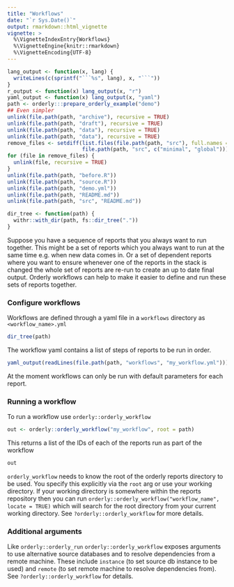 ```yaml
---
title: "Workflows"
date: "`r Sys.Date()`"
output: rmarkdown::html_vignette
vignette: >
  %\VignetteIndexEntry{Workflows}
  %\VignetteEngine{knitr::rmarkdown}
  %\VignetteEncoding{UTF-8}
---
```


``` r
lang_output <- function(x, lang) {
  writeLines(c(sprintf("```%s", lang), x, "```"))
}
r_output <- function(x) lang_output(x, "r")
yaml_output <- function(x) lang_output(x, "yaml")
path <- orderly:::prepare_orderly_example("demo")
## Even simpler
unlink(file.path(path, "archive"), recursive = TRUE)
unlink(file.path(path, "draft"), recursive = TRUE)
unlink(file.path(path, "data"), recursive = TRUE)
unlink(file.path(path, "data"), recursive = TRUE)
remove_files <- setdiff(list.files(file.path(path, "src"), full.names = TRUE), 
                        file.path(path, "src", c("minimal", "global")))
for (file in remove_files) {
  unlink(file, recursive = TRUE)
}
unlink(file.path(path, "before.R"))
unlink(file.path(path, "source.R"))
unlink(file.path(path, "demo.yml"))
unlink(file.path(path, "README.md"))
unlink(file.path(path, "src", "README.md"))

dir_tree <- function(path) {
  withr::with_dir(path, fs::dir_tree("."))
}
```

Suppose you have a sequence of reports that you always want to run together. This might be a set of reports which you always want to run at the same time e.g. when new data comes in. Or a set of dependent reports where you want to ensure whenever one of the reports in the stack is changed the whole set of reports are re-run to create an up to date final output. Orderly workflows can help to make it easier to define and run these sets of reports together.

### Configure workflows

Workflows are defined through a yaml file in a `workflows` directory as `<workflow_name>.yml`

``` r
dir_tree(path)
```

The workflow yaml contains a list of steps of reports to be run in order.
``` r
yaml_output(readLines(file.path(path, "workflows", "my_workflow.yml")))
```

At the moment workflows can only be run with default parameters for each report.

### Running a workflow

To run a workflow use `orderly::orderly_workflow`

``` r
out <- orderly::orderly_workflow("my_workflow", root = path)
```

This returns a list of the IDs of each of the reports run as part of the workflow
```r
out
```

`orderly_workflow` needs to know the root of the orderly reports directory to be used. You specify this explicitly via the `root` arg or use your working directory. If your working directory is somewhere within the reports repository then you can run `orderly::orderly_workflow("workflow_name", locate = TRUE)` which will search for the root directory from your current working directory. See `?orderly::orderly_workflow` for more details.

### Additional arguments

Like `orderly::orderly_run` `orderly::orderly_workflow` exposes arguments to use alternative source databases and to resolve dependencies from a remote machine. These include `instance` (to set source db instance to be used) and `remote` (to set remote machine to resolve dependencies from). See `?orderly::orderly_workflow` for details.

